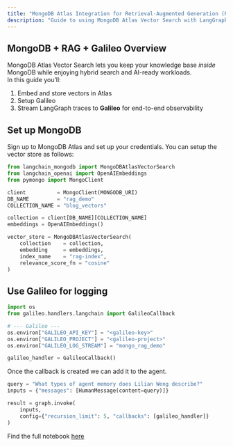 ```yaml
---
title: "MongoDB Atlas Integration for Retrieval-Augmented Generation (RAG)"
description: "Guide to using MongoDB Atlas Vector Search with LangGraph agents logging to Galileo."
---
```


## MongoDB + RAG + Galileo Overview

MongoDB Atlas Vector Search lets you keep your knowledge base *inside* MongoDB while enjoying hybrid search and AI-ready workloads.  
In this guide you’ll:

1. Embed and store vectors in Atlas  
2. Setup Galileo
3. Stream LangGraph traces to **Galileo** for end-to-end observability  

## Set up MongoDB

Sign up to MongoDB Atlas and set up your credentials. You can setup the vector store as follows:

```python
from langchain_mongodb import MongoDBAtlasVectorSearch
from langchain_openai import OpenAIEmbeddings
from pymongo import MongoClient

client          = MongoClient(MONGODB_URI)
DB_NAME         = "rag_demo"
COLLECTION_NAME = "blog_vectors"

collection = client[DB_NAME][COLLECTION_NAME]
embeddings = OpenAIEmbeddings()

vector_store = MongoDBAtlasVectorSearch(
    collection    = collection,
    embedding     = embeddings,
    index_name    = "rag-index",
    relevance_score_fn = "cosine"
)
```

## Use Galileo for logging

```python
import os
from galileo.handlers.langchain import GalileoCallback

# --- Galileo ---
os.environ["GALILEO_API_KEY"] = "<galileo-key>"
os.environ["GALILEO_PROJECT"] = "<galileo-project>"
os.environ["GALILEO_LOG_STREAM"] = "mongo_rag_demo"

galileo_handler = GalileoCallback() 
```

Once the callback is created we can add it to the agent.

```python
query = "What types of agent memory does Lilian Weng describe?"
inputs = {"messages": [HumanMessage(content=query)]}

result = graph.invoke(
    inputs,
    config={"recursion_limit": 5, "callbacks": [galileo_handler]}
)
```


Find the full notebook [here](https://github.com/rungalileo/examples/blob/2d39d2d9dafdcf6b6dcb0b7ecb3e51a7546ce9ce/examples/RAG/logstreams/Galileo_LangGraph_Agent_with_MongoDB_Atlas_Vector_Search_for_RAG.ipynb)